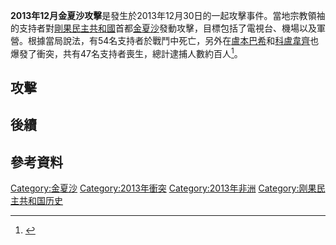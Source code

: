 {{Infobox military conflict
| conflict    = 2013年12月金夏沙攻擊
| partof      = 
| image       = 
| caption     = 
| date        = 2013年12月30日
| place       = {{DRC}}[[金夏沙|金夏沙]]
| coordinates = 
| map_type    = 
| map_relief  = 
| latitude    = 
| longitude   = 
| map_size    = 
| map_marksize = 
| map_caption = 
| map_label   = 
| territory   = 
| result      = 政府軍控制先前失去的區域
| status      = 
| combatants_header = 
| combatant1  = {{link-en|保羅·喬斯福·穆昆比拉|Paul Joseph Mukungubila}}支持者
| combatant2  = 政府安全部隊
| combatant3  = 
| commander1  = 
| commander2  = 
| commander3  = 
| units1      = 
| units2      = 
| units3      = 
| strength1   = 
| strength2   = 
| strength3   = 
| casualties1 = 103人陣亡，100人被逮捕 
| casualties2 = 1人陣亡，1名聯合國人員受傷
| casualties3 = 
| notes       = 
| campaignbox = 
}}
'''2013年12月金夏沙攻擊'''是發生於2013年12月30日的一起攻擊事件。當地宗教領袖{{link-en|保羅·喬斯福·穆昆比拉|Paul Joseph Mukungubila}}的支持者對[[剛果民主共和國|剛果民主共和國]]首都[[金夏沙|金夏沙]]發動攻擊，目標包括了電視台、機場以及軍營。根據當局說法，有54名支持者於戰鬥中死亡，另外在[[盧本巴希|盧本巴希]]和[[科盧韋齊|科盧韋齊]]也爆發了衝突，共有47名支持者喪生，總計逮捕人數約百人<ref name=bloom>{{cite news|title=Congo Issues Warrant for Prophet After 101 People Killed (2)|url=http://www.businessweek.com/news/2013-12-31/congo-attacks-left-101-people-dead-as-government-probe-begins|accessdate=31 December 2013|newspaper=Bloomberg Business Week|date=2013-12-31|archive-date=2015-01-02|archive-url=https://web.archive.org/web/20150102050736/http://www.businessweek.com/news/2013-12-31/congo-attacks-left-101-people-dead-as-government-probe-begins|dead-url=no}}</ref>。

== 攻擊 ==

== 後續 ==

== 參考資料 ==
{{Reflist}}

{{DEFAULTSORT:December 2013 Kinshasa attacks}}
[[Category:金夏沙|Category:金夏沙]]
[[Category:2013年衝突|Category:2013年衝突]]
[[Category:2013年非洲|Category:2013年非洲]]
[[Category:刚果民主共和国历史|Category:刚果民主共和国历史]]